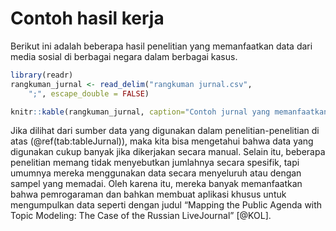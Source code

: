 # Contoh hasil kerja

Berikut ini adalah beberapa hasil penelitian yang memanfaatkan data dari media sosial di berbagai negara dalam berbagai kasus. 

```r
library(readr)
rangkuman_jurnal <- read_delim("rangkuman jurnal.csv", 
    ";", escape_double = FALSE)

knitr::kable(rangkuman_jurnal, caption="Contoh jurnal yang memanfaatkan data dari media sosial")
```

Jika dilihat dari sumber data yang digunakan dalam penelitian-penelitian di atas (\@ref(tab:tableJurnal)), maka kita bisa mengetahui bahwa data yang digunakan cukup banyak jika dikerjakan secara manual. Selain itu, beberapa penelitian memang tidak menyebutkan jumlahnya secara spesifik, tapi umumnya mereka menggunakan data secara menyeluruh atau dengan sampel yang memadai. Oleh karena itu, mereka banyak memanfaatkan bahwa pemrogaraman dan bahkan membuat aplikasi khusus untuk mengumpulkan data seperti dengan judul "Mapping the Public Agenda with Topic Modeling: The Case of the Russian LiveJournal" [@KOL]. 
